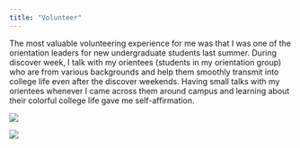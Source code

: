 ---
title: "Volunteer"
---

The most valuable volunteering experience for me was that I was one of the orientation leaders for new undergraduate students last summer. During discover week, I talk with my orientees (students in my orientation group) who are from various backgrounds and help them smoothly transmit into college life even after the discover weekends. Having small talks with my orientees whenever I came across them around campus and learning about their colorful college life gave me self-affirmation. 



![](a.jpg)

![](b.jpg)


